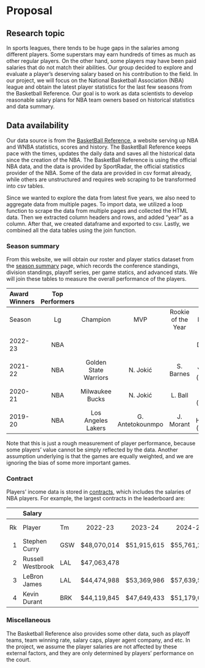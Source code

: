 # Proposal

## Research topic

In sports leagues, there tends to be huge gaps in the salaries among different players. Some superstars may earn hundreds of times as much as other regular players. On the other hand, some players may have been paid salaries that do not match their abilities. Our group decided to explore and evaluate a player’s deserving salary based on his contribution to the field. In our project, we will focus on the National Basketball Association (NBA) league and obtain the latest player statistics for the last few seasons from the Basketball Reference. Our goal is to work as data scientists to develop reasonable salary plans for NBA team owners based on historical statistics and data summary. 

## Data availability

Our data source is from the [BasketBall Reference](https://www.basketball-reference.com/), a website serving up NBA and WNBA statistics, scores and history. The BasketBall Reference keeps pace with the times, updates the daily data and saves all the historical data since the creation of the NBA. The BasketBall Reference is using the official NBA data, and the data is provided by SportRadar, the official statistics provider of the NBA. Some of the data are provided in csv format already, while others are unstructured and requires web scraping to be transformed into csv tables.

Since we wanted to explore the data from latest five years, we also need to aggregate data from multiple pages. To import data, we utilized a loop function to scrape the data from multiple pages and collected the HTML data. Then we extracted column headers and rows, and added “year” as a column. After that, we created dataframe and exported to csv. Lastly, we combined all the data tables using the join function.

### Season summary

From this website, we will obtain our roster and player statics dataset from the [season summary](https://www.basketball-reference.com/leagues/) page, which records the conference standings, division standings, playoff series, per game statics, and advanced stats. We will join these tables to measure the overall performance of the players. 

| Award Winners | Top Performers |                       |                  |                    |                  |                 |                    |                  |
| :------------ | :------------: | :-------------------: | :--------------: | :----------------: | :--------------: | :-------------: | :----------------: | :--------------: |
| Season        |       Lg       |       Champion        |       MVP        | Rookie of the Year |      Points      |    Rebounds     |      Assists       |    Win Shares    |
| 2022-23       |      NBA       |                       |                  |                    | K. Durant (192)  | R. Gobert (91)  | T. Haliburton (70) |  N. Jokić (1.2)  |
| 2021-22       |      NBA       | Golden State Warriors |     N. Jokić     |     S. Barnes      | T. Young (2155)  | N. Jokić (1019) |   T. Young (737)   | N. Jokić (15.2)  |
| 2020-21       |      NBA       |    Milwaukee Bucks    |     N. Jokić     |      L. Ball       | S. Curry (2015)  | R. Gobert (960) | R. Westbrook (763) | N. Jokić (15.6)  |
| 2019-20       |      NBA       |  Los Angeles Lakers   | G. Antetokounmpo |     J. Morant      | J. Harden (2335) | R. Gobert (916) |   L. James (684)   | J. Harden (13.1) |

Note that this is just a rough measurement of player performance, because some players' value cannot be simply reflected by the data. Another assumption underlying is that the games are equally weighted, and we are ignoring the bias of some more important games.


### Contract

Players' income data is stored in [contracts](https://www.basketball-reference.com/contracts/players.html), which includes the salaries of NBA players. For example, the largest contracts in the leaderboard are:

|      | Salary            |      |             |             |             |             |         |         |              |
| ---: | :---------------- | :--- | :---------: | :---------: | :---------: | :---------: | :-----: | :-----: | -----------: |
|   Rk | Player            | Tm   |   2022-23   |   2023-24   |   2024-25   |   2025-26   | 2026-27 | 2027-28 |   Guaranteed |
|    1 | Stephen Curry     | GSW  | $48,070,014 | $51,915,615 | $55,761,216 | $59,606,817 |         |         | $215,353,662 |
|    2 | Russell Westbrook | LAL  | $47,063,478 |             |             |             |         |         |  $47,063,478 |
|    3 | LeBron James      | LAL  | $44,474,988 | $53,369,986 | $57,639,585 |             |         |         |  $97,844,974 |
|    4 | Kevin Durant      | BRK  | $44,119,845 | $47,649,433 | $51,179,021 | $54,708,609 |         |         | $197,656,908 |


### Miscellaneous 

The Basketball Reference also provides some other data, such as playoff teams, team winning rate, salary caps, player agent company, and etc. In the project, we assume the player salaries are not affected by these external factors, and they are only determined by players' performance on the court.

